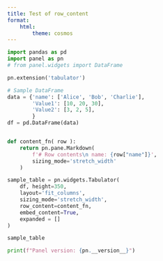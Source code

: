 ```yaml
---
title: Test of row_content
format:
    html:
        theme: cosmos
---
```



```python
import pandas as pd
import panel as pn
# from panel.widgets import DataFrame

pn.extension('tabulator')

# Sample DataFrame
data = {'name': ['Alice', 'Bob', 'Charlie'],
        'Value1': [10, 20, 30],
        'Value2': [3, 2, 5],
        }
df = pd.DataFrame(data)


def content_fn( row ):
    return pn.pane.Markdown(
        f'# Row contents\n name: {row["name"]}',
        sizing_mode='stretch_width'
    )

sample_table = pn.widgets.Tabulator(
    df, height=350,
    layout='fit_columns',
    sizing_mode='stretch_width',
    row_content=content_fn,
    embed_content=True,
    expanded = []
)

sample_table
```

```python
print(f"Panel version: {pn.__version__}")

```
